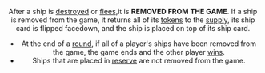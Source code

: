 <Header title="Removed from game" />

After a ship is [destroyed](/article/Destoryed) or [flees](/article/Flee),it is **REMOVED FROM THE GAME**. If a ship is
removed from the game, it returns all of its [tokens](/article/Tokens) to the [supply](/article/Supply), its ship card
is flipped facedown, and the ship is placed on top of its ship card.

- At the end of a [round](/article/Round), if all of a player's ships have been removed from the
  game, the game ends and the other player [wins](/article/Winning_The_Game).
- Ships that are placed in [reserve](/article/Reserve) are not removed from the game.
